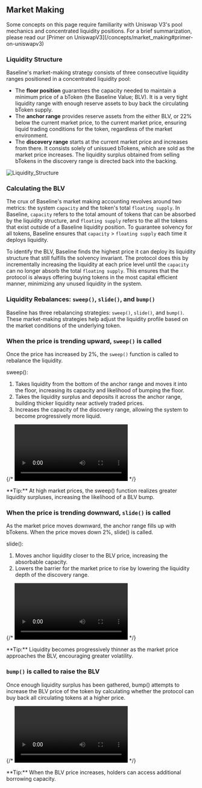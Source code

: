 
## Market Making

<Callout>
  Some concepts on this page require familiarity with Uniswap V3's pool
  mechanics and concentrated liquidity positions. For a brief summarization,
  please read our [Primer on
  UniswapV3](/concepts/market_making#primer-on-uniswapv3)
</Callout>

### Liquidity Structure

Baseline's market-making strategy consists of three consecutive liquidity ranges positioned in a concentrated liquidity pool:

- The **floor position** guarantees the capacity needed to maintain a minimum price of a bToken (the Baseline Value; BLV). It is a very tight liquidity range with enough reserve assets to buy back the circulating bToken supply.
- The **anchor range** provides reserve assets from the either BLV, or 22% below the current market price, to the current market price, ensuring liquid trading conditions for the token, regardless of the market environment.
- The **discovery range** starts at the current market price and increases from there. It consists solely of unissued bTokens, which are sold as the market price increases. The liquidity surplus obtained from selling bTokens in the discovery range is directed back into the backing.


![Liquidity_Structure](/assets/liquidity_structure.png)

### Calculating the BLV

The crux of Baseline's market making accounting revolves around two metrics: the system `capacity` and the token's total `floating supply`. In Baseline, `capacity` refers to the total amount of tokens that can be absorbed by the liquidity structure, and `floating supply` refers to the all the tokens that exist outside of a Baseline liquidity position. To guarantee solvency for all tokens, Baseline ensures that `capacity` > `floating supply` each time it deploys liquidity.

To identify the BLV, Baseline finds the highest price it can deploy its liquidity structure that still fulfills the solvency invariant. The protocol does this by incrementally increasing the liquidity at each price level until the `capacity` can no longer absorb the total `floating supply`. This ensures that the protocol is always offering buying tokens in the most capital efficient manner, minimizing any unused liquidity in the system.

### Liquidity Rebalances: `sweep()`, `slide()`, and `bump()`

Baseline has three rebalancing strategies: `sweep()`, `slide()`, and `bump()`. These market-making strategies help adjust the liquidity profile based on the market conditions of the underlying token. 

### When the price is trending upward, `sweep()` is called

Once the price has increased by 2%, the `sweep()` function is called to rebalance the liquidity.

sweep():

1. Takes liquidity from the bottom of the anchor range and moves it into the floor, increasing its capacity and likelihood of bumping the floor.
2. Takes the liquidity surplus and deposits it across the anchor range, building thicker liquidity near actively traded prices.
3. Increases the capacity of the discovery range, allowing the system to become progressively more liquid.

{/* ![Sweep](/assets/Sweep.mov) */}

<Callout>
  **Tip:** At high market prices, the sweep() function realizes greater liquidity surpluses, increasing the likelihood of a BLV bump.
</Callout>

### When the price is trending downward, `slide()` is called

As the market price moves downward, the anchor range fills up with bTokens. When the price moves down 2%, slide() is called.

slide():

1. Moves anchor liquidity closer to the BLV price, increasing the absorbable capacity.
2. Lowers the barrier for the market price to rise by lowering the liquidity depth of the discovery range.

{/* ![Slide](/assets/Slide.mov) */}

<Callout>
  **Tip:** Liquidity becomes progressively thinner as the market price approaches the BLV, encouraging greater volatility.
</Callout>

### `bump()` is called to raise the BLV

Once enough liquidity surplus has been gathered, bump() attempts to increase the BLV price of the token by calculating whether the protocol can buy back all circulating tokens at a higher price.

{/* ![Bump](/assets/Bump.mov) */}

<Callout>
  **Tip:** When the BLV price increases, holders can access additional borrowing capacity.
</Callout>


